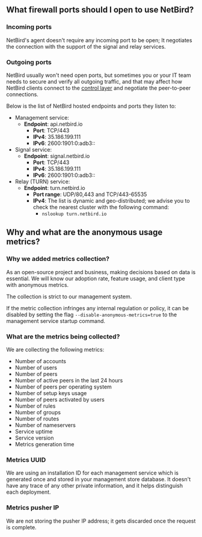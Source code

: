

## What firewall ports should I open to use NetBird?

### Incoming ports
NetBird's agent doesn't require any incoming port to be open; It negotiates the connection with the support of the signal and relay services.
### Outgoing ports
NetBird usually won't need open ports, but sometimes you or your IT team needs to secure and verify
all outgoing traffic, and that may affect how NetBird clients connect to the [control layer](/about-netbird/how-netbird-works)
and negotiate the peer-to-peer connections.

Below is the list of NetBird hosted endpoints and ports they listen to:
* Management service:
  * **Endpoint**: api.netbird.io
    * **Port**: TCP/443
    * **IPv4**: 35.186.199.111
    * **IPv6**: 2600:1901:0:adb3::
* Signal service:
  * **Endpoint**: signal.netbird.io
    * **Port**: TCP/443
    * **IPv4**: 35.186.199.111
    * **IPv6**: 2600:1901:0:adb3::
* Relay (TURN) service:
  * **Endpoint**: turn.netbird.io
    * **Port range**: UDP/80,443 and TCP/443-65535
    * **IPv4**: The list is dynamic and geo-distributed; we advise you to check the nearest cluster with the following command:
        * `nslookup turn.netbird.io`

## Why and what are the anonymous usage metrics?

### Why we added metrics collection?
As an open-source project and business, making decisions based on data is essential. We will know our adoption rate, feature usage, and client type with anonymous metrics.

<Note>
The collection is strict to our management system.
</Note>

If the metric collection infringes any internal regulation or policy, it can be disabled by setting the flag `--disable-anonymous-metrics=true` to the management service startup command.

### What are the metrics being collected?
We are collecting the following metrics:
* Number of accounts
* Number of users
* Number of peers
* Number of active peers in the last 24 hours
* Number of peers per operating system
* Number of setup keys usage
* Number of peers activated by users
* Number of rules
* Number of groups
* Number of routes
* Number of nameservers
* Service uptime
* Service version
* Metrics generation time


### Metrics UUID
We are using an installation ID for each management service which is generated once and stored in your management store database. It doesn't have any trace of any other private information, and it helps distinguish each deployment.

### Metrics pusher IP
We are not storing the pusher IP address; it gets discarded once the request is complete.
